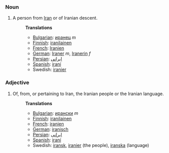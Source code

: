 ===Noun===
#A person from [[Iran]] or of Iranian descent.
#:'''Translations'''
#:*[[Bulgarian]]: [[иранец]] ''m''
#:*[[Finnish]]: [[iranilainen]]
#:*[[French]]: [[Iranien]]
#:*[[German]]: [[Iraner]] ''m'', [[Iranerin]] ''f''
#:*[[Persian]]: [[ایرانی]]
#:*[[Spanish]]: [[iraní]]
#:*Swedish: [[iranier]]

===Adjective===
#Of, from, or pertaining to Iran, the Iranian people or the Iranian language.
#:'''Translations'''
#:*[[Bulgarian]]: [[ирански]] ''m''
#:*[[Finnish]]: [[iranilainen]]
#:*[[French]]: [[iranien]]
#:*[[German]]: [[iranisch]]
#:*[[Persian]]: [[ایرانی]]
#:*[[Spanish]]: [[iraní]]
#:*Swedish: [[iransk]], [[iranier]] (the people), [[iranska]] (language)